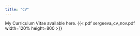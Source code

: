 ```yaml
---
title: "CV"
---
```


<!-- This css code to control size of the page title. Here it is 0 to make it invisible -->

```{=html}
<style>
.title {
  font-size: 0px;
}
</style>
```
My Curriculum Vitae available here. {{< pdf sergeeva_cv_nov.pdf width=120% height=800 >}}
